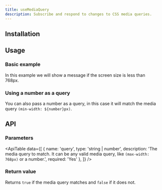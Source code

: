 ```yaml
---
title: useMediaQuery
description: Subscribe and respond to changes to CSS media queries.
---
```


## Installation

<Snippet pkg text='@raddix/use-media-query' />

## Usage

### Basic example

In this example we will show a message if the screen size is less than 768px.

<CodeBlock folder="use-media-query" file="example1.tsx" />

### Using a number as a query

You can also pass a number as a query, in this case it will match the media query `(min-width: ${number}px)`.

<CodeBlock folder="use-media-query" file="example2.tsx" />


## API

### Parameters

<ApiTable
  data={[
    {
      name: 'query',
      type: 'string | number',
      description:
        'The media query to match. It can be any valid media query, like `(max-width: 768px)` or a number.',
      required: 'Yes'
    },
  ]}
/>

### Return value

Returns `true` if the media query matches and `false` if it does not.
